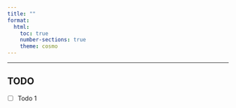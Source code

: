 ```yaml
---
title: ""
format:
  html:
    toc: true
    number-sections: true
    theme: cosmo
---
```



---
## TODO

- [ ] Todo 1